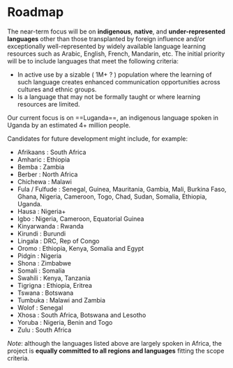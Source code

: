 # Roadmap

The near-term focus will be on **indigenous**, **native**, and **under-represented languages** other than those transplanted by foreign influence and/or exceptionally well-represented by widely available language learning resources such as Arabic, English, French, Mandarin, etc. The initial priority will be to include languages that meet the following criteria:

- In active use by a sizable ( 1M+ ? ) population where the learning of such language creates enhanced communication opportunities across cultures and ethnic groups.
- Is a language that may not be formally taught or where learning resources are limited.

Our current focus is on ==Luganda==, an indigenous language spoken in Uganda by an estimated 4+ million people.

Candidates for future development might include, for example:

- Afrikaans : South Africa
- Amharic : Ethiopia
- Bemba : Zambia
- Berber : North Africa
- Chichewa : Malawi
- Fula / Fulfude : Senegal, Guinea, Mauritania, Gambia, Mali, Burkina Faso, Ghana, Nigeria, Cameroon, Togo, Chad, Sudan, Somalia, Ethiopia, Uganda.
- Hausa : Nigeria+
- Igbo : Nigeria, Cameroon, Equatorial Guinea
- Kinyarwanda : Rwanda
- Kirundi : Burundi
- Lingala : DRC, Rep of Congo
- Oromo : Ethiopia, Kenya, Somalia and Egypt
- Pidgin : Nigeria
- Shona : Zimbabwe
- Somali : Somalia
- Swahili : Kenya, Tanzania
- Tigrigna : Ethiopia, Eritrea
- Tswana : Botswana
- Tumbuka : Malawi and Zambia
- Wolof : Senegal
- Xhosa : South Africa, Botswana and Lesotho
- Yoruba : Nigeria, Benin and Togo
- Zulu : South Africa

*Note*: although the languages listed above are largely spoken in Africa, the project is **equally committed to all regions and languages** fitting the scope criteria.